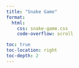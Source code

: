 ```yaml
---
title: "Snake Game"
format:
  html:
    css: snake-game.css
    code-overflow: scroll

toc: true
toc-location: right
toc-depth: 2
---
```




<div id="p5-sketch">
  <div id="canvas-container"></div>
</div>

<script src="https://cdnjs.cloudflare.com/ajax/libs/p5.js/0.9.0/p5.js"></script>
<script src="https://cdnjs.cloudflare.com/ajax/libs/p5.js/0.9.0/addons/p5.dom.min.js"></script>
<script src="https://cdnjs.cloudflare.com/ajax/libs/p5.js/0.9.0/addons/p5.sound.min.js"></script>

<script>
(function() {
  const sketch = (p) => {
    let snake;
    let rez = 20; // Resolution factor for scaling the game
    let food;
    let w; // Width of the game field in "game units"
    let h; // Height of the game field in "game units"

    // Setup function: called once at the start
    p.setup = function() {
      p.createCanvas(400, 400).parent('canvas-container'); // Create a 400x400 pixel canvas
      w = p.floor(p.width / rez); // Calculate the width of the game field in game units
      h = p.floor(p.height / rez); // Calculate the height of the game field in game units
      p.frameRate(5); // Set the game speed to 5 frames per second
      snake = new Snake(); // Create a new instance of the Snake class
      foodLocation(); // Place food at an initial random location
    }

    // Generate a new location for the food
    function foodLocation() {
      let x = p.floor(p.random(w)); // Random position on the X axis
      let y = p.floor(p.random(h)); // Random position on the Y axis
      food = p.createVector(x, y); // Create a vector for the food position
    }

    // Function that is called every time a key is pressed
    p.keyPressed = function() {
      // Change the direction of the snake based on the key pressed
      if (p.keyCode === p.LEFT_ARROW) {
        snake.setDir(-1, 0); // Move left
      } else if (p.keyCode === p.RIGHT_ARROW) {
        snake.setDir(1, 0); // Move right
      } else if (p.keyCode === p.DOWN_ARROW) {
        snake.setDir(0, 1); // Move down
      } else if (p.keyCode === p.UP_ARROW) {
        snake.setDir(0, -1); // Move up
      } else if (p.key == ' ') {
        snake.grow(); // Grow the snake when spacebar is pressed
      }
    }

    // Draw function: called in a loop to animate the game
    p.draw = function() {
      p.scale(rez); // Scale everything by the resolution factor
      p.background(220); // Set the background color
      if (snake.eat(food)) {
        foodLocation(); // If the snake eats the food, generate a new food location
      }
      snake.update(); // Update the snake's position
      snake.show(); // Draw the snake

      // Check if the game has ended (snake collides with itself or the edge)
      if (snake.endGame()) {
        console.log("END GAME"); // Print a message to the console
        p.background(255, 0, 0); // Change the background color to red to indicate game over
        p.noLoop(); // Stop the draw loop, ending the game
      }

      // Draw the food
      p.noStroke(); // No border for the food
      p.fill(255, 0, 0); // Set the food color to red
      p.rect(food.x, food.y, 1, 1); // Draw the food as a square
    }

    // Snake class
    class Snake {
      constructor() {
        this.body = []; // Array to store snake body segments
        this.body[0] = p.createVector(p.floor(w / 2), p.floor(h / 2)); // Initial position in the center
        this.xdir = 0; // Initial direction on the X axis
        this.ydir = 0; // Initial direction on the Y axis
        this.len = 0; // Initial length of the snake
      }

      // setDir: Sets the movement direction of the snake
      setDir(x, y) {
        this.xdir = x;
        this.ydir = y;
      }

      // update: Updates the snake's position by moving the body
      update() {
        let head = this.body[this.body.length - 1].copy(); // Copy current head position
        this.body.shift(); // Remove the oldest segment of the body
        head.x += this.xdir; // Move the head on the X axis
        head.y += this.ydir; // Move the head on the Y axis
        this.body.push(head); // Add the new head position to the body
      }

      // grow: Grows the snake by adding a new segment to the body
      grow() {
        let head = this.body[this.body.length - 1].copy(); // Copy the current head position
        this.len++; // Increase the length of the snake
        this.body.push(head); // Add the new segment to the body
      }

      // endGame: Checks if the snake has collided with itself or the border of the game field
      endGame() {
        let x = this.body[this.body.length - 1].x; // X position of the head
        let y = this.body[this.body.length - 1].y; // Y position of the head
        // Check for collision with edges
        if (x > w - 1 || x < 0 || y > h - 1 || y < 0) {
          return true;
        }
        // Check for collision with itself
        for (let i = 0; i < this.body.length - 1; i++) {
          let part = this.body[i];
          if (part.x == x && part.y == y) {
            return true;
          }
        }
        return false;
      }

      // eat: Checks if the snake has eaten the food
      eat(pos) {
        let x = this.body[this.body.length - 1].x; // X position of the head
        let y = this.body[this.body.length - 1].y; // Y position of the head
        // Check if the head position matches the food position
        if (x == pos.x && y == pos.y) {
          this.grow(); // Grow the snake
          return true;
        }
        return false;
      }

      // show: Draws the snake on the game field
      show() {
        for (let i = 0; i < this.body.length; i++) {
          p.fill(0); // Color for the snake
          p.noStroke(); // No border for the segments
          p.rect(this.body[i].x, this.body[i].y, 1, 1); // Draw each body segment
        }
      }
    }
  };

  new p5(sketch);
})();
</script>
